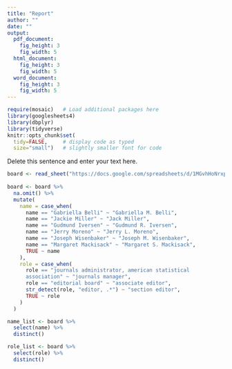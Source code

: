 ```yaml
---
title: "Report"
author: ""
date: ""
output: 
  pdf_document:
    fig_height: 3
    fig_width: 5
  html_document:
    fig_height: 3
    fig_width: 5
  word_document:
    fig_height: 3
    fig_width: 5
---
```


```r
require(mosaic)   # Load additional packages here 
library(googlesheets4)
library(dbplyr)
library(tidyverse)  
knitr::opts_chunk$set(
  tidy=FALSE,     # display code as typed
  size="small")   # slightly smaller font for code
```

Delete this sentence and enter your text here.

```r
board <- read_sheet("https://docs.google.com/spreadsheets/d/1MGvhHoNrxp3xxfhu7CHUdmxVMPAU1wvLUNY3DNldDvg/edit#gid=776978137")
  
board <- board %>% 
  na.omit() %>%
  mutate(
    name = case_when(
      name == "Gabriella Belli" ~ "Gabriella M. Belli",
      name == "Jackie Miller" ~ "Jack Miller",
      name == "Gudmund Iversen" ~ "Gudmund R. Iversen",
      name == "Jerry Moreno" ~ "Jerry L. Moreno", 
      name == "Joseph Wisenbaker" ~ "Joseph M. Wisenbaker",
      name == "Margaret Mackisack" ~ "Margaret S. Mackisack",
      TRUE ~ name
    ),
    role = case_when(
      role == "journals administrator, american statistical
      association" ~ "journals manager",
      role == "editorial board" ~ "associate editor",
      str_detect(role, "editor, .*") ~ "section editor",
      TRUE ~ role
    )
  )

name_list <- board %>%
  select(name) %>%
  distinct() 

role_list <- board %>%
  select(role) %>%
  distinct() 


```

